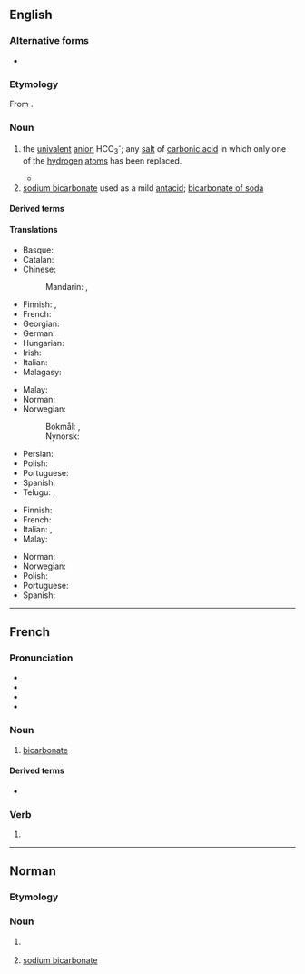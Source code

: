 {{also|Bicarbonate|bicarbonaté}}
==English==

===Alternative forms===
* {{alter|en|bi-carbonate}}

===Etymology===
From {{af|en|bi-|carbonate}}.

===Noun===
{{wikipedia}}
{{en-noun}}

# {{lb|en|chemistry}} the [[univalent]] [[anion]] HCO<sub>3</sub><sup>-</sup>; any [[salt]] of [[carbonic acid]] in which only one of the [[hydrogen]] [[atom]]s has been replaced. {{defdate|from 1814}}
#* {{quote-journal|en|author=William Hyde Wollaston|year=1814|title=A synoptic scale of chemical equivalents|journal=Philosophical Transactions of the Royal Society|volume=104|page=11|passage=The next question that occurs relates to the composition of this crystallized carbonate of potash, which I am induced to call '''bi-carbonate''' of potash, for the purpose of marking more decidedly the distinction between this salt and that which is commonly called a subcarbonate, and in order to refer at once to the double dose of carbonic acid contained in it.}}
# [[sodium bicarbonate]] used as a mild [[antacid]]; [[bicarbonate of soda]]

====Derived terms====
{{der3|en
|bicarbonate of soda
|cobalt-bicarbonate method
|manganese bicarbonate
|potassium bicarbonate
|sodium bicarbonate
}}

====Translations====
{{trans-top|chemistry}}
* Basque: {{t|eu|bikarbonato}}
* Catalan: {{t|ca|bicarbonat|m}}
* Chinese:
*: Mandarin: {{t|cmn|碳酸氢根|tr=tàn suān qīng gēn}}, {{t|cmn|碳酸氢盐|tr=tàn suān qīng yán}}
* Finnish: {{t+|fi|vetykarbonaatti}}, {{t+|fi|bikarbonaatti}}
* French: {{t+|fr|bicarbonate|m}}
* Georgian: {{t|ka|ბიკარბონატი}}
* German: {{t|de|Bicarbonat|n}}
* Hungarian: {{t|hu|bikarbonát}}
* Irish: {{t|ga|décharbónáit|f}}
* Italian: {{t+|it|bicarbonato|m}}
* Malagasy: {{t+|mg|karibonetra}}
{{trans-mid}}
* Malay: {{t|ms|bikarbonat}}
* Norman: {{t|nrf|bicarbonate|m}} {{q|Jersey}}
* Norwegian:
*: Bokmål: {{t|nb|hydrogenkarbonat|n}}, {{t|nb|bikarbonat|n}}
*: Nynorsk: {{t|nn|hydrogenkarbonat|n}}
* Persian: {{t|fa|بی‌کربنات|tr=bikarbonât}}
* Polish: {{t+|pl|wodorowęglan|m}}
* Portuguese: {{t|pt|bicarbonato|m}}
* Spanish: {{t+|es|bicarbonato|m}}
* Telugu: {{t|te|బైకార్బొనేటు}}, {{t|te|ద్వికర్బనితము}} {{qualifier|archaic}}
{{trans-bottom}}

{{trans-top|of soda}}
* Finnish: {{t+|fi|ruokasooda}}
* French: {{t+|fr|bicarbonate|m}}
* Italian: {{t+|it|bicarbonato di sodio|m}}, {{t+|it|bicarbonato|m}}
* Malay: {{t|ms|bikarbonat}}
{{trans-mid}}
* Norman: {{t|nrf|bicarbonate|m}} {{q|Jersey}}
* Norwegian: {{t|no|natron|n}}
* Polish: {{t+|pl|soda oczyszczona|f}}
* Portuguese: {{t|pt|bicarbonato|m}}
* Spanish: {{t+|es|bicarbonato|m}}
{{trans-bottom}}

----

==French==

===Pronunciation===
* {{fr-IPA}}
* {{audio|fr|Fr-Paris--bicarbonate.ogg|Audio (Paris)}}
* {{audio|fr|Fr-bicarbonate.ogg|Audio}}
* {{homophones|fr|bicarbonatent|bicarbonates}}

===Noun===
{{fr-noun|m}}

# {{lb|fr|inorganic chemistry}} [[#English|bicarbonate]]

====Derived terms====
* {{l|fr|bicarbonate de soude}}

===Verb===
{{head|fr|verb form}}

# {{inflection of|fr|bicarbonater||1//3|s|pres|ind|;|1//3|s|pres|sub|;|2|s|imp}}

----

==Norman==

===Etymology===
{{rfe|nrf}}

===Noun===
{{nrf-noun|m}}

# {{lb|nrf|Jersey|chemistry}} {{l|en|bicarbonate}}
# {{lb|nrf|Jersey}} [[sodium bicarbonate]]